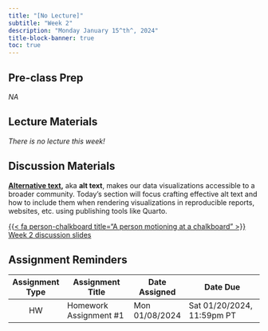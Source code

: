 ```yaml
---
title: "[No Lecture]"
subtitle: "Week 2"
description: "Monday January 15^th^, 2024"
title-block-banner: true
toc: true
---
```


## Pre-class Prep

*NA*

## Lecture Materials

*There is no lecture this week!*

## Discussion Materials

**[Alternative text](https://webaim.org/techniques/alttext/),** aka **alt text**, makes our data visualizations accessible to a broader community. Today's section will focus crafting effective alt text and how to include them when rendering visualizations in reproducible reports, websites, etc. using publishing tools like Quarto.

::: {.center-text}
[{{< fa person-chalkboard title="A person motioning at a chalkboard" >}} Week 2 discussion slides](discussion/week2/week2-alt-text.qmd){.btn role="button" target="_blank"} 
:::

## Assignment Reminders

| Assignment Type | Assignment Title       | Date Assigned  | Date Due                   |
|:---------------:|------------------------|----------------|----------------------------|
| HW              | Homework Assignment #1 | Mon 01/08/2024 | Sat 01/20/2024, 11:59pm PT | 

<!-- | Assignment Type | Assignment Title                                 | Date Assigned  | Date Due                   | -->
<!-- |:---------------:|------------------------------------------------- |----------------|----------------------------| -->
<!-- | HW              | [Homework Assignment #1](../assignments/HW1.qmd) | Mon 01/08/2024 | Sat 01/20/2024, 11:59pm PT |  -->
